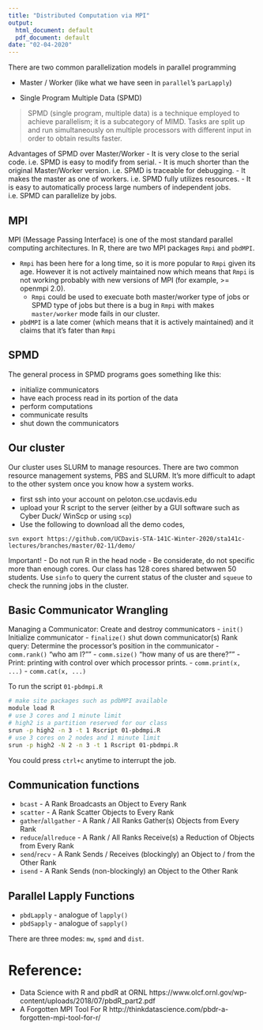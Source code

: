 ```yaml
---
title: "Distributed Computation via MPI"
output:
  html_document: default
  pdf_document: default
date: "02-04-2020"
---
```


There are two common parallelization models in parallel programming

- Master / Worker (like what we have seen in `parallel`'s `parLapply`)

- Single Program Multiple Data (SPMD)

> SPMD (single program, multiple data) is a technique employed to achieve parallelism; it is a subcategory of MIMD. Tasks are split up and run simultaneously on multiple processors with different input in order to obtain results faster. 


Advantages of SPMD over Master/Worker
- It is very close to the serial code. i.e. SPMD is easy to modify from serial.
- It is much shorter than the original Master/Worker version. i.e. SPMD is traceable for debugging.
- It makes the master as one of workers. i.e. SPMD fully utilizes resources.
- It is easy to automatically process large numbers of independent jobs. i.e. SPMD can parallelize by jobs.


## MPI

MPI (Message Passing Interface) is one of the most standard parallel computing architectures. In R, there are two MPI packages `Rmpi` and `pbdMPI`.

- `Rmpi` has been here for a long time, so it is more popular to `Rmpi` given its age. 
  However it is not actively maintained now which means that `Rmpi` is not working probably with new versions of MPI (for example, >= openmpi 2.0).
  - `Rmpi` could be used to execuate both master/worker type of jobs or SPMD type of jobs but there is a bug in `Rmpi` with makes `master/worker` mode fails in our cluster.

- `pbdMPI` is a late comer (which means that it is actively maintained) and it claims that it's fater than `Rmpi`


## SPMD

The general process in SPMD programs goes something like this:

- initialize communicators
- have each process read in its portion of the data
- perform computations
- communicate results
- shut down the communicators


## Our cluster

Our cluster uses SLURM to manage resources. There are two common resource management systems, PBS and SLURM. It's more difficult to adapt to the other system once you know how a system works.

- first ssh into your account on peloton.cse.ucdavis.edu
- upload your R script to the server (either by a GUI software such as Cyber Duck/ WinScp or using `scp`)
- Use the following to download all the demo codes,

```
svn export https://github.com/UCDavis-STA-141C-Winter-2020/sta141c-lectures/branches/master/02-11/demo/
```


Important! 
- Do not run R in the head node
- Be considerate, do not specific more than enough cores. Our class has 128 cores shared betwwen 50 students. Use `sinfo` to query the current status of the cluster and `squeue` to check the running jobs in the cluster.

## Basic Communicator Wrangling

Managing a Communicator: Create and destroy communicators
- `init()` Initialize communicator
- `finalize()` shut down communicator(s)
Rank query: Determine the processor’s position in the communicator
- `comm.rank()` "who am I?""
- `comm.size()` "how many of us are there?""
- Print: printing with control over which processor prints.
- `comm.print(x, ...)`
- `comm.cat(x, ...)`


To run the script `01-pbdmpi.R`

```bash
# make site packages such as pdbMPI available
module load R
# use 3 cores and 1 minute limit
# high2 is a partition reserved for our class
srun -p high2 -n 3 -t 1 Rscript 01-pbdmpi.R
# use 3 cores on 2 nodes and 1 minute limit
srun -p high2 -N 2 -n 3 -t 1 Rscript 01-pbdmpi.R
```

You could press `ctrl+c` anytime to interrupt the job.


## Communication functions

- `bcast` - A Rank Broadcasts an Object to Every Rank
- `scatter` - A Rank Scatter Objects to Every Rank
- `gather`/`allgather` - A Rank / All Ranks Gather(s) Objects from Every Rank
- `reduce`/`allreduce` - A Rank / All Ranks Receive(s) a Reduction of Objects from Every Rank
- `send`/`recv` - A Rank Sends / Receives (blockingly) an Object to / from the Other Rank
- `isend` - A Rank Sends (non-blockingly) an Object to the Other Rank


## Parallel Lapply Functions

- `pbdLapply` - analogue of `lapply()`
- `pbdSapply` - analogue of `sapply()`

There are three modes: `mw`, `spmd` and `dist`.

# Reference: 

- Data Science with R and pbdR at ORNL https://www.olcf.ornl.gov/wp-content/uploads/2018/07/pbdR_part2.pdf
- A Forgotten MPI Tool For R http://thinkdatascience.com/pbdr-a-forgotten-mpi-tool-for-r/
